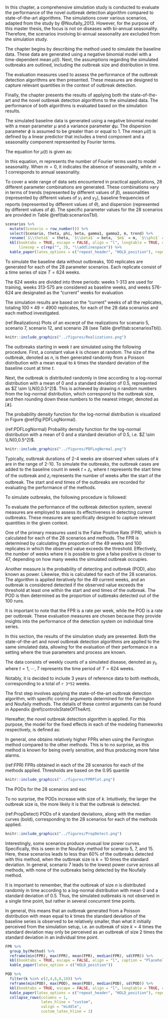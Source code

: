 \chapter{Simulation study}

In this chapter, a comprehensive simulation study is conducted to evaluate the performance of the novel outbreak detection algorithm compared to state-of-the-art algorithms. The simulations cover various scenarios, adapted from the study by @Noufaily_2013. However, for the purpose of this master thesis, the focus is not on diseases with bi-annual seasonality. Therefore, the scenarios involving bi-annual seasonality are excluded from the simulation study.

The chapter begins by describing the method used to simulate the baseline data. These data are generated using a negative binomial model with a time-dependent mean $\mu(t)$. Next, the assumptions regarding the simulated outbreaks are outlined, including the outbreak size and distribution in time.

The evaluation measures used to assess the performance of the outbreak detection algorithms are then presented. These measures are designed to capture relevant quantities in the context of outbreak detection.

Finally, the chapter presents the results of applying both the state-of-the-art and the novel outbreak detection algorithms to the simulated data. The performance of both algorithms is evaluated based on the simulation results.

\section{The simulated baseline data}

The simulated baseline data is generated using a negative binomial model with a mean parameter $\mu$ and a variance parameter $\phi\mu$. The dispersion parameter $\phi$ is assumed to be greater than or equal to 1. The mean $\mu(t)$ is defined by a linear predictor that includes a trend component and a seasonality component represented by Fourier terms.

The equation for $\mu(t)$ is given as:

\begin{equation}
\mu(t)=\exp\left(\theta+\beta_t+\sum_{j=1}^m \left(\gamma_1 \cos\left(\frac{2\pi jt}{52}\right) + \gamma_2 \sin \left(\frac{2\pi jt}{52} \right)\right)\right)
\end{equation}

In this equation, $m$ represents the number of Fourier terms used to model seasonality. When $m=0$, it indicates the absence of seasonality, while $m=1$ corresponds to annual seasonality.

To cover a wide range of data sets encountered in practical applications, 28 different parameter combinations are generated. These combinations vary in terms of trends (represented by different values of $\beta$), seasonalities (represented by different values of $\gamma_1$ and $\gamma_2$), baseline frequencies of reports (represented by different values of $\theta$), and dispersion (represented by different values of $\phi$). The specific parameter values for the 28 scenarios are provided in Table \@ref(tab:scenariosTbl).

```r

scenarios %>%
  mutate(Scenario = row_number()) %>%
  select(Scenario, theta, phi, beta, gamma1, gamma2, m, trend) %>%
  rename(`$\\theta$` = theta, `$\\beta$` = beta, `$m$` = m, `$\\phi$` = phi, `$\\gamma_1$` = gamma1, `$\\gamma_2$` = gamma2, Trend = trend) %>%
  kbl(booktabs = TRUE, escape = FALSE, align = "l", longtable = TRUE, caption = "Parameters and criteria utilized to generate the 28 scenarios.",
      linesep = c(rep("", 3), "\\addlinespace")) %>%
  kable_paper(latex_options = c("repeat_header", "HOLD_position"), repeat_header_method = c("replace"))

```


To simulate the baseline data without outbreaks, 100 replicates are generated for each of the 28 parameter scenarios. Each replicate consist of a time series of size $T=624$ weeks. 

The 624 weeks are divided into three periods: weeks 1-313 are used for training, weeks 313-575 are considered as baseline weeks, and weeks 576-624 are designated as the "current" weeks for evaluation

The simulation results are based on the "current" weeks of all the replicates, totaling $100\times 49=4900$ replicates, for each of the 28 data scenarios and each method investigated.

(ref:Realizations) Plots of an excerpt of the realizations for scenario 5, scenario 7, scenario 12, and scenario 28 (see Table \@ref(tab:scenariosTbl)).

```r

knitr::include_graphics("../figures/Realizations.png")

```

\section{The simulated outbreaks}

The outbreaks starting in week $t$ are simulated using the following procedure. First, a constant value $k$ is chosen at random. The size of the outbreak, denoted as $n$, is then generated randomly from a Poisson distribution with a mean equal to $k$ times the standard deviation of the baseline count at time $t$.

Next, the outbreak is distributed randomly in time according to a log-normal distribution with a mean of 0 and a standard deviation of 0.5, represented as $Z \sim \LN(0,0.5^2)$. This is achieved by drawing $n$ random numbers from the log-normal distribution, which correspond to the outbreak size, and then rounding down these numbers to the nearest integer, denoted as $\lfloor \boldsymbol{z} \rfloor$.

The probability density function for the log-normal distribution is visualized in Figure \@ref(fig:PDFLogNormal).

(ref:PDFLogNormal) Probaility density function for the log-normal distribution with a mean of 0 and a standard deviation of 0.5, i.e. $Z \sim \LN(0,0.5^2)$.

```r

knitr::include_graphics("../figures/PDFLogNormal.png")

```

Typically, outbreak durations of 2-4 weeks are observed when values of $k$ are in the range of 2-10. To simulate the outbreaks, the outbreak cases are added to the baseline count in week $t+z_i$, where $t$ represents the start time of the outbreak and $z_i$ represents the number of weeks after the start of the outbreak. The start and end times of the outbreaks are recorded for evaluating the performance of the methods.

To simulate outbreaks, the following procedure is followed:

\begin{itemize} 
\item \textit{Outbreaks in baseline weeks.} For each data series, four outbreaks are generated. The start time of each outbreak is randomly selected from the baseline weeks (weeks 313-575). The value of $k$ is sampled randomly with replacement from the set $\{2, 3, 5, 10\}$. It should be noted that different outbreaks are generated for each of the 2800 runs.
\item \textit{Outbreaks in current weeks.} For each data series, one outbreak is generated. The start time of the outbreak is randomly chosen from the last 49 weeks (weeks 576-624). The value of $k$ is sampled randomly in the range of 1 to 10. Similar to the previous case, different outbreaks are generated for each of the 2800 runs.
\end{itemize}

\section{Evaluation measures}

To evaluate the performance of the outbreak detection system, several measures are employed to assess its effectiveness in detecting current outbreaks. These measures are specifically designed to capture relevant quantities in the given context.

One of the primary measures used is the False Positive Rate (FPR), which is calculated for each of the 28 scenarios and methods. The FPR is determined by calculating the proportion of the 49 weeks and 100 replicates in which the observed value exceeds the threshold. Effectively, the number of weeks where it is possible to give a false positive is closer to 47, depending on how many weeks the simulated outbreak occupies. 

Another measure is the probability of detecting and outbreak (POD), also known as power. Likewise, this is calculated for each of the 28 scenarios. The algorithm is applied iteratively for the 49 current weeks, and an outbreak is considered detected if the observed value exceeds the threshold at least one within the start and end times of the outbreak. The POD is then determined as the proportion of outbreaks detected out of the 100 runs.

It is important to note that the FPR is a rate per week, while the POD is a rate per outbreak. These evaluation measures are chosen because they provide insights into the performance of the detection system on individual time series.

\section{Results of the simulations}

In this section, the results of the simulation study are presented. Both the state-of-the-art and novel outbreak detection algorithms are applied to the same simulated data, allowing for the evaluation of their performance in a setting where the true parameters and process are known. 

The data consists of weekly counts of a simulated disease, denoted as $y_t$, where $t=1,\cdots,T$ represents the time period of $T=624$ weeks. 



Notably, it is decided to include 3 years of reference data to both methods, corresponding to a total of `r 3*52` weeks.


The first step involves applying the state-of-the-art outbreak detection algorithm, with specific control arguments determined for the Farrington and Noufaily methods. The details of these control arguments can be found in Appendix \@ref(controlsStateOfTheArt). 

Hereafter, the novel outbreak detection algorithm is applied. For this purpose, the model for the fixed effects in each of the modeling frameworks respectively, is defined as:

\begin{equation}
  \log(\lambda_{t}) = \beta_{intercept} + \beta_{trend} t + \sin \big(\frac{2\pi\cdot \tau_t}{52}\big) \beta_{\sin} + \cos \big(\frac{2\pi\cdot \tau_t}{52}\big)\beta_{\cos}
\end{equation}








In general, one obtains relatively higher FPRs when using the Farrington method compared to the other methods. This is to no surprise, as this method is known for being overly sensitive, and thus producing more false alarms.

(ref:FPR) FPRs obtained in each of the 28 scenarios for each of the methods applied. Thresholds are based on the $0.95$ quantile

```r

knitr::include_graphics("../figures/FPRPlot.png")

```


The PODs for the 28 scenarios and eac

To no surprise, the PODs increase with size of $k$. Intuitively, the larger the outbreak size is, the more likely it is that the outbreak is detected.

(ref:PropDetect) PODs of $k$ standard deviations, along with the median curves (bold), corresponding to the 28 scenarios for each of the methods applied.

```r

knitr::include_graphics("../figures/PropDetect.png")

```

Interestingly, some scenarios produce unusual low power curves. Specifically, this is seen in the Noufaily method for scenario 5, 7, and 15. Here, these scenarios leads to less than 60% of the outbreaks detected with this method, when the outbreak size is $k=10$ times the standard deviation. In general, scenario 7 leads to the lowest power curve across all methods, with none of the outbreaks being detected by the Noufaily method.

It is important to remember, that the outbreak of size $n$ is distributed randomly in time according to a log-normal distribution with mean $0$ and a standard deviation of $0.5$. Thus, the simulated outbreaks is not observed in a single time point, but rather in several concurrent time points. 

In general, this means that an outbreak generated from a Poisson distribution with mean equal to $k$ times the standard deviation of the baseline series is observed to be relatively smaller, than what it initially perceived from the simulation setup, i.e. an outbreak of size $k=4$ times the standard deviation may only be perceived as an outbreak of size $2$ times the standard deviation in an individual time point.


```r
FPR %>%
  group_by(Method) %>%
  reframe(min(FPR), max(FPR), mean(FPR), median(FPR), sd(FPR)) %>%
  kbl(booktabs = TRUE, escape = FALSE, align = "l", caption = "Placeholder") %>%
  kable_paper(latex_option = c("HOLD_position"))
```


```r
POD %>%
  filter(k %in% c(2,4,6,8,10)) %>%
  reframe(min(POD), max(POD), mean(POD), median(POD), sd(POD)) %>%
  kbl(booktabs = TRUE, escape = FALSE, align = "l", longtable = TRUE, caption = "Placeholder", linesep = c(rep("", 4), "\\addlinespace")) %>%
  kable_paper(latex_options = c("repeat_header", "HOLD_position"), repeat_header_method = c("replace")) %>%
  collapse_rows(columns = 1, 
                latex_hline = "custom",
                valign = "middle",
                custom_latex_hline = 1)
```



\cleardoublepage
